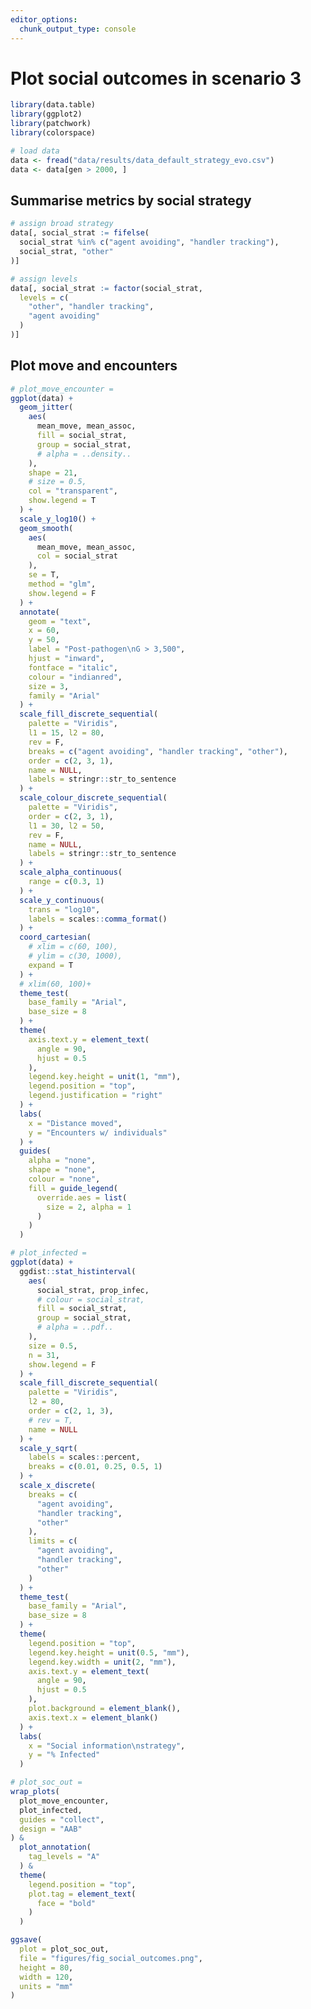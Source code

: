 ```yaml
---
editor_options: 
  chunk_output_type: console
---
```


# Plot social outcomes in scenario 3

```r
library(data.table)
library(ggplot2)
library(patchwork)
library(colorspace)
```

```r
# load data
data <- fread("data/results/data_default_strategy_evo.csv")
data <- data[gen > 2000, ]
```

## Summarise metrics by social strategy

```r
# assign broad strategy
data[, social_strat := fifelse(
  social_strat %in% c("agent avoiding", "handler tracking"),
  social_strat, "other"
)]

# assign levels
data[, social_strat := factor(social_strat,
  levels = c(
    "other", "handler tracking",
    "agent avoiding"
  )
)]
```

## Plot move and encounters

```r
# plot_move_encounter =
ggplot(data) +
  geom_jitter(
    aes(
      mean_move, mean_assoc,
      fill = social_strat,
      group = social_strat,
      # alpha = ..density..
    ),
    shape = 21,
    # size = 0.5,
    col = "transparent",
    show.legend = T
  ) +
  scale_y_log10() +
  geom_smooth(
    aes(
      mean_move, mean_assoc,
      col = social_strat
    ),
    se = T,
    method = "glm",
    show.legend = F
  ) +
  annotate(
    geom = "text",
    x = 60,
    y = 50,
    label = "Post-pathogen\nG > 3,500",
    hjust = "inward",
    fontface = "italic",
    colour = "indianred",
    size = 3,
    family = "Arial"
  ) +
  scale_fill_discrete_sequential(
    palette = "Viridis",
    l1 = 15, l2 = 80,
    rev = F,
    breaks = c("agent avoiding", "handler tracking", "other"),
    order = c(2, 3, 1),
    name = NULL,
    labels = stringr::str_to_sentence
  ) +
  scale_colour_discrete_sequential(
    palette = "Viridis",
    order = c(2, 3, 1),
    l1 = 30, l2 = 50,
    rev = F,
    name = NULL,
    labels = stringr::str_to_sentence
  ) +
  scale_alpha_continuous(
    range = c(0.3, 1)
  ) +
  scale_y_continuous(
    trans = "log10",
    labels = scales::comma_format()
  ) +
  coord_cartesian(
    # xlim = c(60, 100),
    # ylim = c(30, 1000),
    expand = T
  ) +
  # xlim(60, 100)+
  theme_test(
    base_family = "Arial",
    base_size = 8
  ) +
  theme(
    axis.text.y = element_text(
      angle = 90,
      hjust = 0.5
    ),
    legend.key.height = unit(1, "mm"),
    legend.position = "top",
    legend.justification = "right"
  ) +
  labs(
    x = "Distance moved",
    y = "Encounters w/ individuals"
  ) +
  guides(
    alpha = "none",
    shape = "none",
    colour = "none",
    fill = guide_legend(
      override.aes = list(
        size = 2, alpha = 1
      )
    )
  )
```


```r
# plot_infected =
ggplot(data) +
  ggdist::stat_histinterval(
    aes(
      social_strat, prop_infec,
      # colour = social_strat,
      fill = social_strat,
      group = social_strat,
      # alpha = ..pdf..
    ),
    size = 0.5,
    n = 31,
    show.legend = F
  ) +
  scale_fill_discrete_sequential(
    palette = "Viridis",
    l2 = 80,
    order = c(2, 1, 3),
    # rev = T,
    name = NULL
  ) +
  scale_y_sqrt(
    labels = scales::percent,
    breaks = c(0.01, 0.25, 0.5, 1)
  ) +
  scale_x_discrete(
    breaks = c(
      "agent avoiding",
      "handler tracking",
      "other"
    ),
    limits = c(
      "agent avoiding",
      "handler tracking",
      "other"
    )
  ) +
  theme_test(
    base_family = "Arial",
    base_size = 8
  ) +
  theme(
    legend.position = "top",
    legend.key.height = unit(0.5, "mm"),
    legend.key.width = unit(2, "mm"),
    axis.text.y = element_text(
      angle = 90,
      hjust = 0.5
    ),
    plot.background = element_blank(),
    axis.text.x = element_blank()
  ) +
  labs(
    x = "Social information\nstrategy",
    y = "% Infected"
  )
```

```r
# plot_soc_out =
wrap_plots(
  plot_move_encounter,
  plot_infected,
  guides = "collect",
  design = "AAB"
) &
  plot_annotation(
    tag_levels = "A"
  ) &
  theme(
    legend.position = "top",
    plot.tag = element_text(
      face = "bold"
    )
  )

ggsave(
  plot = plot_soc_out,
  file = "figures/fig_social_outcomes.png",
  height = 80,
  width = 120,
  units = "mm"
)
```
